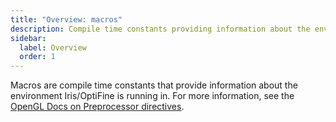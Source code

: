 ```yaml
---
title: "Overview: macros"
description: Compile time constants providing information about the environment.
sidebar:
  label: Overview
  order: 1
---
```


Macros are compile time constants that provide information about the environment Iris/OptiFine is running in. For more information, see the [OpenGL Docs on Preprocessor directives](https://www.khronos.org/opengl/wiki/Core_Language_(GLSL)#Preprocessor_directives).
